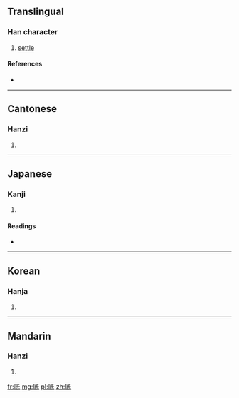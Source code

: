 ==Translingual==

===Han character===
{{Han char|rn=27|rad=厂|as=05|sn=7|four=7124<sub>2</sub>|canj=一竹心一 (MHPM)}}

# [[settle]]

====References====
* {{Han ref|kx=0160.400|dkj=02918|dj=0367.240|hdz=10070.050|uh=538E|ud=21390|bh=CA74|bd=51828}}

----

==Cantonese==

===Hanzi===
{{yue-hanzi|jyut=|y=ji2}}

# {{defn|Cantonese|sort=厂05}}

----

==Japanese==

===Kanji===
{{ja-kanji|grade=|rs=厂05}}

# {{defn|Japanese|sort=厂05}}

====Readings====
* {{ja-readings|on=[[し]] (shi), [[きい]] (kii), [[とう]] (tō), [[てい]] (tei), [[ち]] (chi)|kun=[[と]] (to), [[みがく]] (migaku), [[たいらにする]] (tairanisuru)}}

----

==Korean==

===Hanja===
{{ko-hanja|hangeul=지|rv=ji|mr=chi}}

# {{defn|Korean|sort=厂05}}

----

==Mandarin==

===Hanzi===
{{cmn-hanzi|pin=[[zhǐ]] ([[zhi3]])|wg=chih<sup>3</sup>}}

# {{defn|Mandarin|sort=厂05}}

[[fr:厎]]
[[mg:厎]]
[[pl:厎]]
[[zh:厎]]